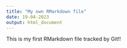 ```yaml
---
title: "My own RMarkdown file"
date: 19-04-2023
output: html_document
---
```


This is my first RMarkdown file tracked by Git!!
